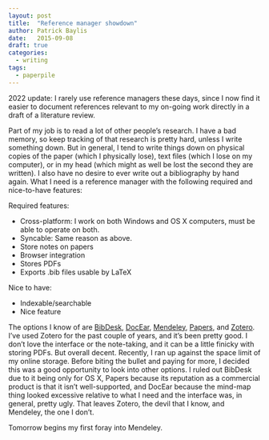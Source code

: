 ```yaml
---
layout: post
title:  "Reference manager showdown"
author: Patrick Baylis
date:   2015-09-08
draft: true
categories: 
  - writing
tags:
  - paperpile
---
```


::: {.callout-note}
2022 update: I rarely use reference managers these days, since I now find it easier to document references relevant to my on-going work directly in a draft of a literature review.
:::


Part of my job is to read a lot of other people's research. I have a bad memory, so keep tracking of that research is pretty hard, unless I write something down. But in general, I tend to write things down on physical copies of the paper (which I physically lose), text files (which I lose on my computer), or in my head (which might as well be lost the second they are written). I also have no desire to ever write out a bibliography by hand again. What I need is a reference manager with the following required and nice-to-have features:

Required features:

- Cross-platform: I work on both Windows and OS X computers, must be able to operate on both.
- Syncable: Same reason as above.
- Store notes on papers
- Browser integration
- Stores PDFs
- Exports .bib files usable by LaTeX

Nice to have:

- Indexable/searchable
- Nice feature

The options I know of are [BibDesk][bibdesk], [DocEar][docear], [Mendeley][mendeley], [Papers][papers], and [Zotero][zotero]. I've used Zotero for the past couple of years, and it's been pretty good. I don't love the interface or the note-taking, and it can be a little finicky with storing PDFs. But overall decent. Recently, I ran up against the space limit of my online storage. Before biting the bullet and paying for more, I decided this was a good opportunity to look into other options. I ruled out BibDesk due to it being only for OS X, Papers because its reputation as a commercial product is that it isn't well-supported, and DocEar because the mind-map thing looked excessive relative to what I need and the interface was, in general, pretty ugly. That leaves Zotero, the devil that I know, and Mendeley, the one I don't.

Tomorrow begins my first foray into Mendeley.

[bibdesk]: http://bibdesk.sourceforge.net/
[docear]: http://www.docear.org/
[mendeley]: https://www.mendeley.com
[papers]: http://www.papersapp.com/
[zotero]: https://www.zotero.org/
